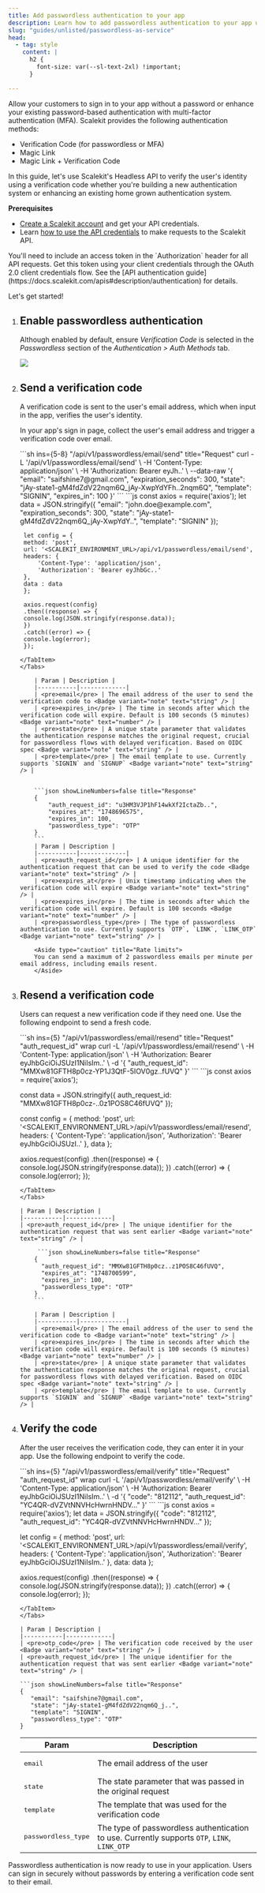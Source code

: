 ```yaml
---
title: Add passwordless authentication to your app
description: Learn how to add passwordless authentication to your app using our headless API solutions.
slug: "guides/unlisted/passwordless-as-service"
head:
  - tag: style
    content: |
      h2 {
        font-size: var(--sl-text-2xl) !important;
      }

---
```




Allow your customers to sign in to your app without a password or enhance your existing password-based authentication with multi-factor authentication (MFA). Scalekit provides the following authentication methods:

- Verification Code (for passwordless or MFA)
- Magic Link <Badge variant="note" text="Coming soon" />
- Magic Link + Verification Code <Badge variant="note" text="Coming soon" />

In this guide, let's use Scalekit's Headless API to verify the user's identity using a verification code whether you're building a new authentication system or enhancing an existing home grown authentication system.

**Prerequisites**

- [Create a Scalekit account](https://app.scalekit.com/ws/signup) and get your API credentials.
- Learn [how to use the API credentials](https://docs.scalekit.com/apis#description/authentication) to make requests to the Scalekit API.

<Aside type="note" title="API Authentication">
You'll need to include an access token in the `Authorization` header for all API requests. Get this token using your client credentials through the OAuth 2.0 client credentials flow. See the [API authentication guide](https://docs.scalekit.com/apis#description/authentication) for details.
</Aside>

Let's get started!

<Steps>

1. ## Enable passwordless authentication

    Although enabled by default, ensure _Verification Code_ is selected in the _Passwordless_ section of the _Authentication > Auth Methods_ tab.

    ![](@/assets/docs/unlisted/passwordless/1.png)

2. ## Send a verification code

   A verification code is sent to the user's email address, which when input in the app, verifies the user's identity.

   In your app's sign in page, collect the user's email address and trigger a verification code over email.

   <Tabs>
    <TabItem label="Curl">
    ```sh ins={5-8} "/api/v1/passwordless/email/send" title="Request"
    curl -L '<SCALEKIT_ENVIRONMENT_URL>/api/v1/passwordless/email/send' \
    -H 'Content-Type: application/json' \
    -H 'Authorization: Bearer eyJh..' \
    --data-raw '{
        "email": "saifshine7@gmail.com",
        "expiration_seconds": 300,
        "state": "jAy-state1-gM4fdZdV22nqm6Q_jAy-XwpYdYFh..2nqm6Q",
        "template": "SIGNIN",
        "expires_in": 100
    }'
    ```

    </TabItem>
    <TabItem label="Node.js">
    ```js
    const axios = require('axios');
        let data = JSON.stringify({
        "email": "john.doe@example.com",
        "expiration_seconds": 300,
        "state": "jAy-state1-gM4fdZdV22nqm6Q_jAy-XwpYdY..",
        "template": "SIGNIN"
        });

        let config = {
        method: 'post',
        url: '<SCALEKIT_ENVIRONMENT_URL>/api/v1/passwordless/email/send',
        headers: {
            'Content-Type': 'application/json',
            'Authorization': 'Bearer eyJhbGc..'
        },
        data : data
        };

        axios.request(config)
        .then((response) => {
        console.log(JSON.stringify(response.data));
        })
        .catch((error) => {
        console.log(error);
        });
    ```
    </TabItem>
   </Tabs>

        | Param | Description |
        |-----------|-------------|
        | <pre>email</pre> | The email address of the user to send the verification code to <Badge variant="note" text="string" /> |
        | <pre>expires_in</pre> | The time in seconds after which the verification code will expire. Default is 100 seconds (5 minutes) <Badge variant="note" text="number" /> |
        | <pre>state</pre> | A unique state parameter that validates the authentication response matches the original request, crucial for passwordless flows with delayed verification. Based on OIDC spec <Badge variant="note" text="string" /> |
        | <pre>template</pre> | The email template to use. Currently supports `SIGNIN` and `SIGNUP` <Badge variant="note" text="string" /> |


        ```json showLineNumbers=false title="Response"
        {
            "auth_request_id": "u3HM3VJP1hF14wkXf2IctaZb..",
            "expires_at": "1748696575",
            "expires_in": 100,
            "passwordless_type": "OTP"
        }
        ```
        | Param | Description |
        |-----------|-------------|
        | <pre>auth_request_id</pre> | A unique identifier for the authentication request that can be used to verify the code <Badge variant="note" text="string" /> |
        | <pre>expires_at</pre> | Unix timestamp indicating when the verification code will expire <Badge variant="note" text="string" /> |
        | <pre>expires_in</pre> | The time in seconds after which the verification code will expire. Default is 100 seconds <Badge variant="note" text="number" /> |
        | <pre>passwordless_type</pre> | The type of passwordless authentication to use. Currently supports `OTP`, `LINK`, `LINK_OTP` <Badge variant="note" text="string" /> |

        <Aside type="caution" title="Rate limits">
        You can send a maximum of 2 passwordless emails per minute per email address, including emails resent.
        </Aside>

3. ## Resend a verification code

   Users can request a new verification code if they need one. Use the following endpoint to send a fresh code.

   <Tabs>
    <TabItem label="Curl">
    ```sh ins={5} "/api/v1/passwordless/email/resend" title="Request" "auth_request_id" wrap
    curl -L '<SCALEKIT_ENVIRONMENT_URL>/api/v1/passwordless/email/resend' \
    -H 'Content-Type: application/json' \
    -H 'Authorization: Bearer eyJhbGciOiJSUzI1NiIsIm..' \
    -d '{
        "auth_request_id": "MMXw81GFTH8p0cz-YP1J3QtF-5IOV0gz..fUVQ"
    }'
    ```

    </TabItem>
    <TabItem label="Node.js">
    ```js
    const axios = require('axios');

    const data = JSON.stringify({
        auth_request_id: "MMXw81GFTH8p0cz-..0z1POS8C46fUVQ"
    });

    const config = {
        method: 'post',
        url: '<SCALEKIT_ENVIRONMENT_URL>/api/v1/passwordless/email/resend',
        headers: {
            'Content-Type': 'application/json',
            'Authorization': 'Bearer eyJhbGciOiJSUzI..'
        },
        data
    };

    axios.request(config)
        .then((response) => {
            console.log(JSON.stringify(response.data));
        })
        .catch((error) => {
            console.log(error);
        });
    ```
    </TabItem>
   </Tabs>

   | Param | Description |
   |-----------|-------------|
   | <pre>auth_request_id</pre> | The unique identifier for the authentication request that was sent earlier <Badge variant="note" text="string" /> |

         ```json showLineNumbers=false title="Response"
        {
          "auth_request_id": "MMXw81GFTH8p0cz..z1POS8C46fUVQ",
          "expires_at": "1748700599",
          "expires_in": 100,
          "passwordless_type": "OTP"
        }
        ```

        | Param | Description |
        |-----------|-------------|
        | <pre>email</pre> | The email address of the user to send the verification code to <Badge variant="note" text="string" /> |
        | <pre>expires_in</pre> | The time in seconds after which the verification code will expire. Default is 100 seconds (5 minutes) <Badge variant="note" text="number" /> |
        | <pre>state</pre> | A unique state parameter that validates the authentication response matches the original request, crucial for passwordless flows with delayed verification. Based on OIDC spec <Badge variant="note" text="string" /> |
        | <pre>template</pre> | The email template to use. Currently supports `SIGNIN` and `SIGNUP` <Badge variant="note" text="string" /> |

4. ## Verify the code

   After the user receives the verification code, they can enter it in your app. Use the following endpoint to verify the code.

   <Tabs>
    <TabItem label="Curl">
    ```sh ins={5} "/api/v1/passwordless/email/verify" title="Request" "auth_request_id" wrap
    curl -L '<SCALEKIT_ENVIRONMENT_URL>/api/v1/passwordless/email/verify' \
    -H 'Content-Type: application/json' \
    -H 'Authorization: Bearer eyJhbGciOiJSUzI1NiIsIm..' \
    -d '{
        "code": "812112",
        "auth_request_id": "YC4QR-dVZVtNNVHcHwrnHNDV..."
    }'
    ```

    </TabItem>
    <TabItem label="Node.js">
    ```js
    const axios = require('axios');
    let data = JSON.stringify({
        "code": "812112",
        "auth_request_id": "YC4QR-dVZVtNNVHcHwrnHNDV..."
    });

    let config = {
        method: 'post',
        url: '<SCALEKIT_ENVIRONMENT_URL>/api/v1/passwordless/email/verify',
        headers: {
            'Content-Type': 'application/json',
            'Authorization': 'Bearer eyJhbGciOiJSUzI1NiIsIm..'
        },
        data: data
    };

    axios.request(config)
    .then((response) => {
        console.log(JSON.stringify(response.data));
    })
    .catch((error) => {
        console.log(error);
    });
    ```
    </TabItem>
   </Tabs>

   | Param | Description |
   |-----------|-------------|
   | <pre>otp_code</pre> | The verification code received by the user <Badge variant="note" text="string" /> |
   | <pre>auth_request_id</pre> | The unique identifier for the authentication request that was sent earlier <Badge variant="note" text="string" /> |

   ```json showLineNumbers=false title="Response"
   {
       "email": "saifshine7@gmail.com",
       "state": "jAy-state1-gM4fdZdV22nqm6Q_j..",
       "template": "SIGNIN",
       "passwordless_type": "OTP"
   }
   ```

   | Param | Description |
   |-----------|-------------|
   | <pre>email</pre> | The email address of the user <Badge variant="note" text="string" /> |
   | <pre>state</pre> | The state parameter that was passed in the original request <Badge variant="note" text="string" /> |
   | <pre>template</pre> | The template that was used for the verification code <Badge variant="note" text="string" /> |
   | <pre>passwordless_type</pre> | The type of passwordless authentication to use. Currently supports `OTP`, `LINK`, `LINK_OTP` <Badge variant="note" text="string" /> |

</Steps>

Passwordless authentication is now ready to use in your application. Users can sign in securely without passwords by entering a verification code sent to their email. 

<LinkCard
  title="Need more help?"
  href="/support/contact-us"
  description="Reach out to us for any questions or support"
/>
